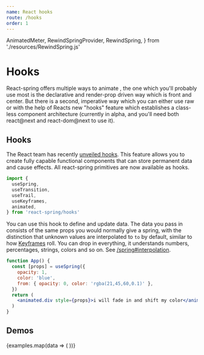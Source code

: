 ```yaml
---
name: React hooks
route: /hooks
order: 1
---
```


  AnimatedMeter,
  RewindSpringProvider,
  RewindSpring,
} from './resources/RewindSpring.js'

# Hooks

<p>
  <span className="highlight">
    React-spring offers multiple ways to animate
  </span>
  , the one which you'll probably use most is the declarative and render-prop driven
  way which is front and center. But there is a second, imperative way which you
  can either use raw or with the help of Reacts new "hooks" feature which establishes
  a class-less component architecture (currently in alpha, and you'll need both react@next
  and react-dom@next to use it).
</p>

## Hooks

The React team has recently [unveiled hooks](https://conf.reactjs.org/). This feature allows you to create fully capable functional components that can store permanent data and cause effects. All react-spring primitives are now available as hooks.

```jsx
import {
  useSpring,
  useTransition,
  useTrail,
  useKeyframes,
  animated,
} from 'react-spring/hooks'
```

You can use this hook to define and update data. The data you pass in consists of the same props you would normally give a spring, with the distinction that unknown values are interpolated to `to` by default, similar to how [Keyframes](/keyframes) roll. You can drop in everything, it understands numbers, percentages, strings, colors and so on. See [/spring#interpolation](/spring#interpolation).

```jsx
function App() {
  const [props] = useSpring({
    opacity: 1,
    color: 'blue',
    from: { opacity: 0, color: 'rgba(21,45,60,0.1)' },
  })
  return (
    <animated.div style={props}>i will fade in and shift my color</animated.div>
  )
}
```

## Demos

<DemoGrid padding={0}>
  {examples.map(data => (
    <Demo
      key={data.name}
      {...data}
      link={`https://github.com/drcmda/react-spring/tree/master/examples/demos/${
        data.name
      }`}
      import={import('../examples/demos/' + data.name)}
    />
  ))}
</DemoGrid>
